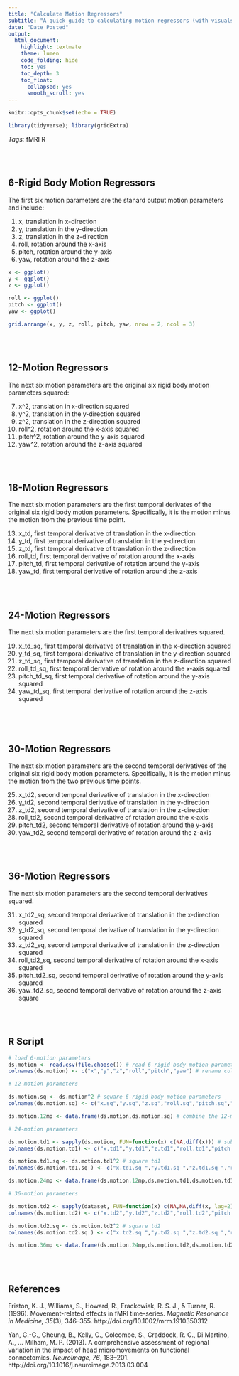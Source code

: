 ```yaml
---
title: "Calculate Motion Regressors"
subtitle: "A quick guide to calculating motion regressors (with visuals)."
date: "Date Posted"
output: 
  html_document:
    highlight: textmate
    theme: lumen
    code_folding: hide
    toc: yes
    toc_depth: 3
    toc_float:
      collapsed: yes
      smooth_scroll: yes
---
```


```r
knitr::opts_chunk$set(echo = TRUE)

library(tidyverse); library(gridExtra)
```

*Tags:* <span class="badge badge-pill badge-dark">fMRI</span>
<span class="badge badge-pill badge-primary">R</span>

<BR><BR>

## 6-Rigid Body Motion Regressors

The first six motion parameters are the stanard output motion parameters and include:

1. x, translation in x-direction
2. y, translation in the y-direction
3. z, translation in the z-direction
4. roll, rotation around the x-axis
5. pitch, rotation around the y-axis
6. yaw, rotation around the z-axis

```r

x <- ggplot()
y <- ggplot()
z <- ggplot()

roll <- ggplot()
pitch <- ggplot()
yaw <- ggplot()

grid.arrange(x, y, z, roll, pitch, yaw, nrow = 2, ncol = 3)

```

<BR><BR>

## 12-Motion Regressors

The next six motion parameters are the original six rigid body motion parameters squared:

7. x^2, translation in x-direction squared
8. y^2, translation in the y-direction squared
9. z^2, translation in the z-direction squared
10. roll^2, rotation around the x-axis squared
11. pitch^2, rotation around the y-axis squared
12. yaw^2, rotation around the z-axis squared

<BR><BR>

## 18-Motion Regressors

The next six motion parameters are the first temporal derivates of the original six rigid body motion parameters. Specifically, it is the motion minus the motion from the previous time point.

13. x_td, first temporal derivative of translation in the x-direction
14. y_td, first temporal derivative of translation in the y-direction
15. z_td, first temporal derivative of translation in the z-direction
16. roll_td, first temporal derivative of rotation around the x-axis
17. pitch_td, first temporal derivative of rotation around the y-axis
18. yaw_td, first temporal derivative of rotation around the z-axis

<BR><BR>

## 24-Motion Regressors

The next six motion parameters are the first temporal derivatives squared.

19. x_td_sq, first temporal derivative of translation in the x-direction squared
20. y_td_sq, first temporal derivative of translation in the y-direction squared
21. z_td_sq, first temporal derivative of translation in the z-direction squared
22. roll_td_sq, first temporal derivative of rotation around the x-axis squared
23. pitch_td_sq, first temporal derivative of rotation around the y-axis squared
24. yaw_td_sq, first temporal derivative of rotation around the z-axis squared

```r

```

<BR><BR>

## 30-Motion Regressors

The next six motion parameters are the second temporal derivatives of the original six rigid body motion parameters. Specifically, it is the motion minus the motion from the two previous time points.

25. x_td2, second temporal derivative of translation in the x-direction 
26. y_td2, second temporal derivative of translation in the y-direction 
27. z_td2, second temporal derivative of translation in the z-direction 
28. roll_td2, second temporal derivative of rotation around the x-axis 
29. pitch_td2, second temporal derivative of rotation around the y-axis 
30. yaw_td2, second temporal derivative of rotation around the z-axis

<BR><BR>

## 36-Motion Regressors

The next six motion parameters are the second temporal derivatives squared.

31. x_td2_sq, second temporal derivative of translation in the x-direction squared
32. y_td2_sq, second temporal derivative of translation in the y-direction squared
33. z_td2_sq, second temporal derivative of translation in the z-direction squared
34. roll_td2_sq, second temporal derivative of rotation around the x-axis squared
35. pitch_td2_sq, second temporal derivative of rotation around the y-axis squared
36. yaw_td2_sq, second temporal derivative of rotation around the z-axis square

<BR><BR>

## R Script
```r

# load 6-motion parameters
ds.motion <- read.csv(file.choose()) # read 6-rigid body motion parameters and assign to ds.motion
colnames(ds.motion) <- c("x","y","z","roll","pitch","yaw") # rename columns

# 12-motion parameters

ds.motion.sq <- ds.motion^2 # square 6-rigid body motion parameters
colnames(ds.motion.sq) <- c("x.sq","y.sq","z.sq","roll.sq","pitch.sq","yaw.sq") # rename columns

ds.motion.12mp <- data.frame(ds.motion,ds.motion.sq) # combine the 12-motion parameters into one dataset

# 24-motion parameters

ds.motion.td1 <- sapply(ds.motion, FUN=function(x) c(NA,diff(x))) # subtract motion from prior motion time point
colnames(ds.motion.td1) <- c("x.td1","y.td1","z.td1","roll.td1","pitch.td1","yaw.td1") # rename columns 

ds.motion.td1.sq <- ds.motion.td1^2 # square td1
colnames(ds.motion.td1.sq ) <- c("x.td1.sq ","y.td1.sq ","z.td1.sq ","roll.td1.sq ","pitch.td1.sq ","yaw.td1.sq ") # rename columns

ds.motion.24mp <- data.frame(ds.motion.12mp,ds.motion.td1,ds.motion.td1.sq) # combine the 24-motion parameters into one dataset

# 36-motion parameters

ds.motion.td2 <- sapply(dataset, FUN=function(x) c(NA,NA,diff(x, lag=2))) # subtract motion from the motion of two prior time points
colnames(ds.motion.td2) <- c("x.td2","y.td2","z.td2","roll.td2","pitch.td2","yaw.td2") # rename columns

ds.motion.td2.sq <- ds.motion.td2^2 # square td2
colnames(ds.motion.td2.sq ) <- c("x.td2.sq ","y.td2.sq ","z.td2.sq ","roll.td2.sq ","pitch.td2.sq ","yaw.td2.sq ") # rename columns 

ds.motion.36mp <- data.frame(ds.motion.24mp,ds.motion.td2,ds.motion.td2.sq) # combine the 36-motion parameters into one dataset

```

<BR><BR>

## References

<div class="divReferences">
Friston, K. J., Williams, S., Howard, R., Frackowiak, R. S. J., & Turner, R. (1996). Movement-related effects in fMRI time-series. *Magnetic Resonance in Medicine, 35*(3), 346–355. http://doi.org/10.1002/mrm.1910350312

Yan, C.-G., Cheung, B., Kelly, C., Colcombe, S., Craddock, R. C., Di Martino, A., … Milham, M. P. (2013). A comprehensive assessment of regional variation in the impact of head micromovements on functional connectomics. *NeuroImage, 76*, 183–201. http://doi.org/10.1016/j.neuroimage.2013.03.004

</div>